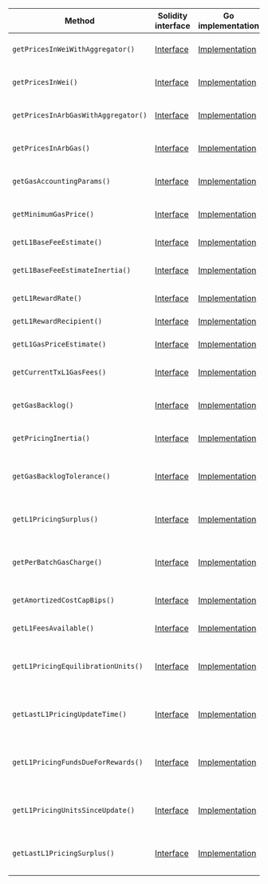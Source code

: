 <table>
  <thead>
    <tr>
      <th>Method</th>
      <th>Solidity interface</th>
      <th>Go implementation</th>
      <th>Description</th>
    </tr>
  </thead>
  <tbody>
    <tr>
      <td>
        <code>getPricesInWeiWithAggregator()</code>
      </td>
      <td>
        <a
          href="https://github.com/OffchainLabs/nitro-contracts/blob/0aec58c99fd7af4502d89335cdbe2c29248f44fa/src/precompiles/ArbGasInfo.sol#L22"
          target="_blank"
        >
          Interface
        </a>
      </td>
      <td>
        <a
          href="https://github.com/OffchainLabs/nitro/blob/v3.6.3/precompiles/ArbGasInfo.go#L27"
          target="_blank"
        >
          Implementation
        </a>
      </td>
      <td>GetPricesInWeiWithAggregator gets prices in wei when using the provided aggregator</td>
    </tr>
    <tr>
      <td>
        <code>getPricesInWei()</code>
      </td>
      <td>
        <a
          href="https://github.com/OffchainLabs/nitro-contracts/blob/0aec58c99fd7af4502d89335cdbe2c29248f44fa/src/precompiles/ArbGasInfo.sol#L36"
          target="_blank"
        >
          Interface
        </a>
      </td>
      <td>
        <a
          href="https://github.com/OffchainLabs/nitro/blob/v3.6.3/precompiles/ArbGasInfo.go#L102"
          target="_blank"
        >
          Implementation
        </a>
      </td>
      <td>GetPricesInWei gets prices in wei when using the caller's preferred aggregator</td>
    </tr>
    <tr>
      <td>
        <code>getPricesInArbGasWithAggregator()</code>
      </td>
      <td>
        <a
          href="https://github.com/OffchainLabs/nitro-contracts/blob/0aec58c99fd7af4502d89335cdbe2c29248f44fa/src/precompiles/ArbGasInfo.sol#L43"
          target="_blank"
        >
          Interface
        </a>
      </td>
      <td>
        <a
          href="https://github.com/OffchainLabs/nitro/blob/v3.6.3/precompiles/ArbGasInfo.go#L107"
          target="_blank"
        >
          Implementation
        </a>
      </td>
      <td>
        GetPricesInArbGasWithAggregator gets prices in ArbGas when using the provided aggregator
      </td>
    </tr>
    <tr>
      <td>
        <code>getPricesInArbGas()</code>
      </td>
      <td>
        <a
          href="https://github.com/OffchainLabs/nitro-contracts/blob/0aec58c99fd7af4502d89335cdbe2c29248f44fa/src/precompiles/ArbGasInfo.sol#L49"
          target="_blank"
        >
          Interface
        </a>
      </td>
      <td>
        <a
          href="https://github.com/OffchainLabs/nitro/blob/v3.6.3/precompiles/ArbGasInfo.go#L159"
          target="_blank"
        >
          Implementation
        </a>
      </td>
      <td>GetPricesInArbGas gets prices in ArbGas when using the caller's preferred aggregator</td>
    </tr>
    <tr>
      <td>
        <code>getGasAccountingParams()</code>
      </td>
      <td>
        <a
          href="https://github.com/OffchainLabs/nitro-contracts/blob/0aec58c99fd7af4502d89335cdbe2c29248f44fa/src/precompiles/ArbGasInfo.sol#L53"
          target="_blank"
        >
          Interface
        </a>
      </td>
      <td>
        <a
          href="https://github.com/OffchainLabs/nitro/blob/v3.6.3/precompiles/ArbGasInfo.go#L164"
          target="_blank"
        >
          Implementation
        </a>
      </td>
      <td>GetGasAccountingParams gets the rollup's speed limit, pool size, and tx gas limit</td>
    </tr>
    <tr>
      <td>
        <code>getMinimumGasPrice()</code>
      </td>
      <td>
        <a
          href="https://github.com/OffchainLabs/nitro-contracts/blob/0aec58c99fd7af4502d89335cdbe2c29248f44fa/src/precompiles/ArbGasInfo.sol#L56"
          target="_blank"
        >
          Interface
        </a>
      </td>
      <td>
        <a
          href="https://github.com/OffchainLabs/nitro/blob/v3.6.3/precompiles/ArbGasInfo.go#L172"
          target="_blank"
        >
          Implementation
        </a>
      </td>
      <td>GetMinimumGasPrice gets the minimum gas price needed for a transaction to succeed</td>
    </tr>
    <tr>
      <td>
        <code>getL1BaseFeeEstimate()</code>
      </td>
      <td>
        <a
          href="https://github.com/OffchainLabs/nitro-contracts/blob/0aec58c99fd7af4502d89335cdbe2c29248f44fa/src/precompiles/ArbGasInfo.sol#L59"
          target="_blank"
        >
          Interface
        </a>
      </td>
      <td>
        <a
          href="https://github.com/OffchainLabs/nitro/blob/v3.6.3/precompiles/ArbGasInfo.go#L177"
          target="_blank"
        >
          Implementation
        </a>
      </td>
      <td>GetL1BaseFeeEstimate gets the current estimate of the L1 basefee</td>
    </tr>
    <tr>
      <td>
        <code>getL1BaseFeeEstimateInertia()</code>
      </td>
      <td>
        <a
          href="https://github.com/OffchainLabs/nitro-contracts/blob/0aec58c99fd7af4502d89335cdbe2c29248f44fa/src/precompiles/ArbGasInfo.sol#L62"
          target="_blank"
        >
          Interface
        </a>
      </td>
      <td>
        <a
          href="https://github.com/OffchainLabs/nitro/blob/v3.6.3/precompiles/ArbGasInfo.go#L182"
          target="_blank"
        >
          Implementation
        </a>
      </td>
      <td>
        GetL1BaseFeeEstimateInertia gets how slowly ArbOS updates its estimate of the L1 basefee
      </td>
    </tr>
    <tr>
      <td>
        <code>getL1RewardRate()</code>
      </td>
      <td>
        <a
          href="https://github.com/OffchainLabs/nitro-contracts/blob/0aec58c99fd7af4502d89335cdbe2c29248f44fa/src/precompiles/ArbGasInfo.sol#L66"
          target="_blank"
        >
          Interface
        </a>
      </td>
      <td>
        <a
          href="https://github.com/OffchainLabs/nitro/blob/v3.6.3/precompiles/ArbGasInfo.go#L187"
          target="_blank"
        >
          Implementation
        </a>
      </td>
      <td>GetL1RewardRate gets the L1 pricer reward rate</td>
    </tr>
    <tr>
      <td>
        <code>getL1RewardRecipient()</code>
      </td>
      <td>
        <a
          href="https://github.com/OffchainLabs/nitro-contracts/blob/0aec58c99fd7af4502d89335cdbe2c29248f44fa/src/precompiles/ArbGasInfo.sol#L70"
          target="_blank"
        >
          Interface
        </a>
      </td>
      <td>
        <a
          href="https://github.com/OffchainLabs/nitro/blob/v3.6.3/precompiles/ArbGasInfo.go#L192"
          target="_blank"
        >
          Implementation
        </a>
      </td>
      <td>GetL1RewardRecipient gets the L1 pricer reward recipient</td>
    </tr>
    <tr>
      <td>
        <code>getL1GasPriceEstimate()</code>
      </td>
      <td>
        <a
          href="https://github.com/OffchainLabs/nitro-contracts/blob/0aec58c99fd7af4502d89335cdbe2c29248f44fa/src/precompiles/ArbGasInfo.sol#L73"
          target="_blank"
        >
          Interface
        </a>
      </td>
      <td>
        <a
          href="https://github.com/OffchainLabs/nitro/blob/v3.6.3/precompiles/ArbGasInfo.go#L197"
          target="_blank"
        >
          Implementation
        </a>
      </td>
      <td>GetL1GasPriceEstimate gets the current estimate of the L1 basefee</td>
    </tr>
    <tr>
      <td>
        <code>getCurrentTxL1GasFees()</code>
      </td>
      <td>
        <a
          href="https://github.com/OffchainLabs/nitro-contracts/blob/0aec58c99fd7af4502d89335cdbe2c29248f44fa/src/precompiles/ArbGasInfo.sol#L76"
          target="_blank"
        >
          Interface
        </a>
      </td>
      <td>
        <a
          href="https://github.com/OffchainLabs/nitro/blob/v3.6.3/precompiles/ArbGasInfo.go#L202"
          target="_blank"
        >
          Implementation
        </a>
      </td>
      <td>
        GetCurrentTxL1GasFees gets the fee in wei paid to the batch poster for posting this tx
      </td>
    </tr>
    <tr>
      <td>
        <code>getGasBacklog()</code>
      </td>
      <td>
        <a
          href="https://github.com/OffchainLabs/nitro-contracts/blob/0aec58c99fd7af4502d89335cdbe2c29248f44fa/src/precompiles/ArbGasInfo.sol#L79"
          target="_blank"
        >
          Interface
        </a>
      </td>
      <td>
        <a
          href="https://github.com/OffchainLabs/nitro/blob/v3.6.3/precompiles/ArbGasInfo.go#L207"
          target="_blank"
        >
          Implementation
        </a>
      </td>
      <td>GetGasBacklog gets the backlogged amount of gas burnt in excess of the speed limit</td>
    </tr>
    <tr>
      <td>
        <code>getPricingInertia()</code>
      </td>
      <td>
        <a
          href="https://github.com/OffchainLabs/nitro-contracts/blob/0aec58c99fd7af4502d89335cdbe2c29248f44fa/src/precompiles/ArbGasInfo.sol#L82"
          target="_blank"
        >
          Interface
        </a>
      </td>
      <td>
        <a
          href="https://github.com/OffchainLabs/nitro/blob/v3.6.3/precompiles/ArbGasInfo.go#L212"
          target="_blank"
        >
          Implementation
        </a>
      </td>
      <td>
        GetPricingInertia gets how slowly ArbOS updates the L2 basefee in response to backlogged gas
      </td>
    </tr>
    <tr>
      <td>
        <code>getGasBacklogTolerance()</code>
      </td>
      <td>
        <a
          href="https://github.com/OffchainLabs/nitro-contracts/blob/0aec58c99fd7af4502d89335cdbe2c29248f44fa/src/precompiles/ArbGasInfo.sol#L85"
          target="_blank"
        >
          Interface
        </a>
      </td>
      <td>
        <a
          href="https://github.com/OffchainLabs/nitro/blob/v3.6.3/precompiles/ArbGasInfo.go#L217"
          target="_blank"
        >
          Implementation
        </a>
      </td>
      <td>
        GetGasBacklogTolerance gets the forgivable amount of backlogged gas ArbOS will ignore when
        raising the basefee
      </td>
    </tr>
    <tr>
      <td>
        <code>getL1PricingSurplus()</code>
      </td>
      <td>
        <a
          href="https://github.com/OffchainLabs/nitro-contracts/blob/0aec58c99fd7af4502d89335cdbe2c29248f44fa/src/precompiles/ArbGasInfo.sol#L88"
          target="_blank"
        >
          Interface
        </a>
      </td>
      <td>
        <a
          href="https://github.com/OffchainLabs/nitro/blob/v3.6.3/precompiles/ArbGasInfo.go#L222"
          target="_blank"
        >
          Implementation
        </a>
      </td>
      <td>
        GetL1PricingSurplus gets the surplus of funds for L1 batch posting payments (may be
        negative)
      </td>
    </tr>
    <tr>
      <td>
        <code>getPerBatchGasCharge()</code>
      </td>
      <td>
        <a
          href="https://github.com/OffchainLabs/nitro-contracts/blob/0aec58c99fd7af4502d89335cdbe2c29248f44fa/src/precompiles/ArbGasInfo.sol#L91"
          target="_blank"
        >
          Interface
        </a>
      </td>
      <td>
        <a
          href="https://github.com/OffchainLabs/nitro/blob/v3.6.3/precompiles/ArbGasInfo.go#L246"
          target="_blank"
        >
          Implementation
        </a>
      </td>
      <td>
        GetPerBatchGasCharge gets the base charge (in L1 gas) attributed to each data batch in the
        calldata pricer
      </td>
    </tr>
    <tr>
      <td>
        <code>getAmortizedCostCapBips()</code>
      </td>
      <td>
        <a
          href="https://github.com/OffchainLabs/nitro-contracts/blob/0aec58c99fd7af4502d89335cdbe2c29248f44fa/src/precompiles/ArbGasInfo.sol#L94"
          target="_blank"
        >
          Interface
        </a>
      </td>
      <td>
        <a
          href="https://github.com/OffchainLabs/nitro/blob/v3.6.3/precompiles/ArbGasInfo.go#L251"
          target="_blank"
        >
          Implementation
        </a>
      </td>
      <td>GetAmortizedCostCapBips gets the cost amortization cap in basis points</td>
    </tr>
    <tr>
      <td>
        <code>getL1FeesAvailable()</code>
      </td>
      <td>
        <a
          href="https://github.com/OffchainLabs/nitro-contracts/blob/0aec58c99fd7af4502d89335cdbe2c29248f44fa/src/precompiles/ArbGasInfo.sol#L97"
          target="_blank"
        >
          Interface
        </a>
      </td>
      <td>
        <a
          href="https://github.com/OffchainLabs/nitro/blob/v3.6.3/precompiles/ArbGasInfo.go#L256"
          target="_blank"
        >
          Implementation
        </a>
      </td>
      <td>GetL1FeesAvailable gets the available funds from L1 fees</td>
    </tr>
    <tr>
      <td>
        <code>getL1PricingEquilibrationUnits()</code>
      </td>
      <td>
        <a
          href="https://github.com/OffchainLabs/nitro-contracts/blob/0aec58c99fd7af4502d89335cdbe2c29248f44fa/src/precompiles/ArbGasInfo.sol#L101"
          target="_blank"
        >
          Interface
        </a>
      </td>
      <td>
        <a
          href="https://github.com/OffchainLabs/nitro/blob/v3.6.3/precompiles/ArbGasInfo.go#L261"
          target="_blank"
        >
          Implementation
        </a>
      </td>
      <td>
        GetL1PricingEquilibrationUnits gets the equilibration units parameter for L1 price
        adjustment algorithm (Available since ArbOS 20)
      </td>
    </tr>
    <tr>
      <td>
        <code>getLastL1PricingUpdateTime()</code>
      </td>
      <td>
        <a
          href="https://github.com/OffchainLabs/nitro-contracts/blob/0aec58c99fd7af4502d89335cdbe2c29248f44fa/src/precompiles/ArbGasInfo.sol#L105"
          target="_blank"
        >
          Interface
        </a>
      </td>
      <td>
        <a
          href="https://github.com/OffchainLabs/nitro/blob/v3.6.3/precompiles/ArbGasInfo.go#L266"
          target="_blank"
        >
          Implementation
        </a>
      </td>
      <td>
        GetLastL1PricingUpdateTime gets the last time the L1 calldata pricer was updated (Available
        since ArbOS 20)
      </td>
    </tr>
    <tr>
      <td>
        <code>getL1PricingFundsDueForRewards()</code>
      </td>
      <td>
        <a
          href="https://github.com/OffchainLabs/nitro-contracts/blob/0aec58c99fd7af4502d89335cdbe2c29248f44fa/src/precompiles/ArbGasInfo.sol#L109"
          target="_blank"
        >
          Interface
        </a>
      </td>
      <td>
        <a
          href="https://github.com/OffchainLabs/nitro/blob/v3.6.3/precompiles/ArbGasInfo.go#L271"
          target="_blank"
        >
          Implementation
        </a>
      </td>
      <td>
        GetL1PricingFundsDueForRewards gets the amount of L1 calldata payments due for rewards (per
        the L1 reward rate) (Available since ArbOS 20)
      </td>
    </tr>
    <tr>
      <td>
        <code>getL1PricingUnitsSinceUpdate()</code>
      </td>
      <td>
        <a
          href="https://github.com/OffchainLabs/nitro-contracts/blob/0aec58c99fd7af4502d89335cdbe2c29248f44fa/src/precompiles/ArbGasInfo.sol#L113"
          target="_blank"
        >
          Interface
        </a>
      </td>
      <td>
        <a
          href="https://github.com/OffchainLabs/nitro/blob/v3.6.3/precompiles/ArbGasInfo.go#L276"
          target="_blank"
        >
          Implementation
        </a>
      </td>
      <td>
        GetL1PricingUnitsSinceUpdate gets the amount of L1 calldata posted since the last update
        (Available since ArbOS 20)
      </td>
    </tr>
    <tr>
      <td>
        <code>getLastL1PricingSurplus()</code>
      </td>
      <td>
        <a
          href="https://github.com/OffchainLabs/nitro-contracts/blob/0aec58c99fd7af4502d89335cdbe2c29248f44fa/src/precompiles/ArbGasInfo.sol#L117"
          target="_blank"
        >
          Interface
        </a>
      </td>
      <td>
        <a
          href="https://github.com/OffchainLabs/nitro/blob/v3.6.3/precompiles/ArbGasInfo.go#L281"
          target="_blank"
        >
          Implementation
        </a>
      </td>
      <td>
        GetLastL1PricingSurplus gets the L1 pricing surplus as of the last update (may be negative)
        (Available since ArbOS 20)
      </td>
    </tr>
  </tbody>
</table>
